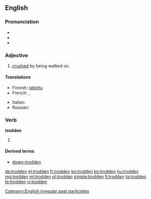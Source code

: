 ==English==

===Pronunciation===
* {{IPA|/ˈtɻɔdən/}}
* {{audio|En-us-trodden.ogg|Audio (US)}}
* {{rhymes|ɒdən}}

===Adjective===
{{en-adj}}

# [[crushed]] by being walked on.

====Translations====
{{trans-top|crushed by being walked on}}
* Finnish: [[tallottu]]
* French: {{t+|fr|piétiné|m}}, {{t+|fr|piétinée|f}}
{{trans-mid}}
* Italian: {{t-|it|calpestato}}
* Russian: {{t-|ru|раздавлен}}
{{trans-bottom}}

===Verb===
'''trodden'''

# {{past participle of|tread|lang=en}}

====Derived terms====
* [[down-trodden]]

[[Category:English irregular past participles]]

[[de:trodden]]
[[et:trodden]]
[[fr:trodden]]
[[ko:trodden]]
[[kn:trodden]]
[[hu:trodden]]
[[mg:trodden]]
[[ml:trodden]]
[[pl:trodden]]
[[simple:trodden]]
[[fi:trodden]]
[[ta:trodden]]
[[te:trodden]]
[[vi:trodden]]